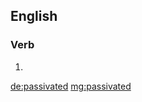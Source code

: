 ==English==

===Verb===
{{head|en|verb form}}

# {{en-past of|passivate}}

[[de:passivated]]
[[mg:passivated]]